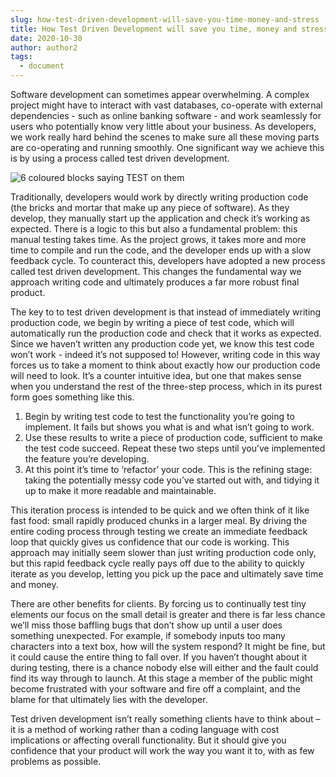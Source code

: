 ```yaml
---
slug: how-test-driven-development-will-save-you-time-money-and-stress
title: How Test Driven Development will save you time, money and stress
date: 2020-10-30
author: author2
tags:
  - document
---
```

Software development can sometimes appear overwhelming. A complex project might have to interact with vast databases, co-operate with external dependencies - such as online banking software - and work seamlessly for users who potentially know very little about your business. As developers, we work really hard behind the scenes to make sure all these moving parts are co-operating and running smoothly. One significant way we achieve this is by using a process called test driven development.

![6 coloured blocks saying TEST on them](/images/test-driven-development.jpg "Test Driven Development")

Traditionally, developers would work by directly writing production code (the bricks and mortar that make up any piece of software). As they develop, they manually start up the application and check it’s working as expected. There is a logic to this but also a fundamental problem: this manual testing takes time. As the project grows, it takes more and more time to compile and run the code, and the developer ends up with a slow feedback cycle. To counteract this, developers have adopted a new process called test driven development. This changes the fundamental way we approach writing code and ultimately produces a far more robust final product. 

The key to to test driven development is that instead of immediately writing production code, we begin by writing a piece of test code, which will automatically run the production code and check that it works as expected. Since we haven’t written any production code yet, we know this test code won’t work - indeed it’s not supposed to! However, writing code in this way forces us to take a moment to think about exactly how our production code will need to look.  It’s a counter intuitive idea, but one that makes sense when you understand the rest of the three-step process, which in its purest form goes something like this.

1. Begin by writing test code to test the functionality you’re going to implement. It fails but shows you what is and what isn’t going to work.
2. Use these results to write a piece of production code, sufficient to make the test code succeed. Repeat these two steps until you’ve implemented the feature you’re developing.
3. At this point it’s time to ‘refactor’ your code. This is the refining stage: taking the potentially messy code you’ve started out with, and tidying it up to make it more readable and maintainable.

This iteration process is intended to be quick and we often think of it like fast food: small rapidly produced chunks in a larger meal. By driving the entire coding process through testing we create an immediate feedback loop that quickly gives us confidence that our code is working. This approach may initially seem slower than just writing production code only, but this rapid feedback cycle really pays off due to the ability to quickly iterate as you develop, letting you pick up the pace and ultimately save time and money.

There are other benefits for clients. By forcing us to continually test tiny elements our focus on the small detail is greater and there is far less chance we’ll miss those baffling bugs that don’t show up until a user does something unexpected. For example, if somebody inputs too many characters into a text box, how will the system respond? It might be fine, but it could cause the entire thing to fall over. If you haven’t thought about it during testing, there is a chance nobody else will either and the fault could find its way through to launch. At this stage a member of the public might become frustrated with your software and fire off a complaint, and the blame for that ultimately lies with the developer.

Test driven development isn’t really something clients have to think about – it is a method of working rather than a coding language with cost implications or affecting overall functionality. But it should give you confidence that your product will work the way you want it to, with as few problems as possible.